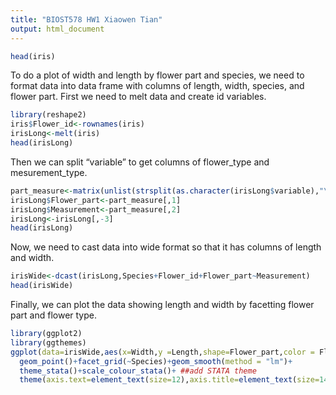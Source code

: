 ```yaml
---
title: "BIOST578 HW1 Xiaowen Tian"
output: html_document
---
```


```r
head(iris)
```
To do a plot of width and length by flower part and species, we need to format data into data frame with columns of length, width, species, and flower part.
First we need to melt data and create id variables.
```r
library(reshape2)
iris$Flower_id<-rownames(iris)
irisLong<-melt(iris)
head(irisLong)
```
Then we can split "variable" to get columns of flower_type and mesurement_type.
```r
part_measure<-matrix(unlist(strsplit(as.character(irisLong$variable),"\\.")),ncol=2,byrow=T)
irisLong$Flower_part<-part_measure[,1]
irisLong$Measurement<-part_measure[,2]
irisLong<-irisLong[,-3]
head(irisLong)
```
Now, we need to cast data into wide format so that it has columns of length and width.
```r
irisWide<-dcast(irisLong,Species+Flower_id+Flower_part~Measurement)
head(irisWide)
```
Finally, we can plot the data showing length and width by facetting flower part and flower type.
```r
library(ggplot2)
library(ggthemes)
ggplot(data=irisWide,aes(x=Width,y =Length,shape=Flower_part,color = Flower_part)) +
  geom_point()+facet_grid(~Species)+geom_smooth(method = "lm")+ 
  theme_stata()+scale_colour_stata()+ ##add STATA theme 
  theme(axis.text=element_text(size=12),axis.title=element_text(size=14,face="bold"))
```


